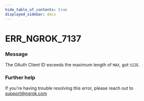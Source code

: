 ```yaml
---
hide_table_of_contents: true
displayed_sidebar: docs
---
```



# ERR_NGROK_7137

### Message
The OAuth Client ID exceeds the maximum length of `MAX`, got `SIZE`.

<ErrorDetails error='err_ngrok_7137' />


### Further help
If you're having trouble resolving this error, please reach out to [support@ngrok.com](mailto:support@ngrok.com?subject=Help%20with%20ERR_NGROK_7137)


